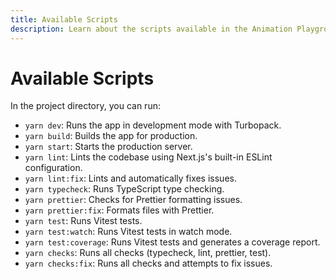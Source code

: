 ```yaml
---
title: Available Scripts
description: Learn about the scripts available in the Animation Playground project.
---
```


# Available Scripts

In the project directory, you can run:

- `yarn dev`: Runs the app in development mode with Turbopack.
- `yarn build`: Builds the app for production.
- `yarn start`: Starts the production server.
- `yarn lint`: Lints the codebase using Next.js's built-in ESLint configuration.
- `yarn lint:fix`: Lints and automatically fixes issues.
- `yarn typecheck`: Runs TypeScript type checking.
- `yarn prettier`: Checks for Prettier formatting issues.
- `yarn prettier:fix`: Formats files with Prettier.
- `yarn test`: Runs Vitest tests.
- `yarn test:watch`: Runs Vitest tests in watch mode.
- `yarn test:coverage`: Runs Vitest tests and generates a coverage report.
- `yarn checks`: Runs all checks (typecheck, lint, prettier, test).
- `yarn checks:fix`: Runs all checks and attempts to fix issues.

